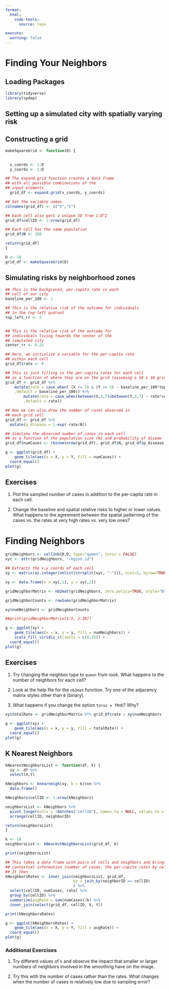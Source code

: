 ```yaml
---
format:
  html: 
    code-tools: 
      source: repo

execute:
  warning: false
---
```


# Finding Your Neighbors

## Loading Packages
 
```r
library(tidyverse)
library(spdep)
```

## Setting up a simulated city with spatially varying risk

## Constructing a grid

```r

makeSquareGrid <- function(D) {
  

  x_coords <- 1:D
  y_coords <- 1:D

## The expand.grid function creates a data frame
## with all possible combinations of the 
## input elements
  grid_df <- expand.grid(x_coords, y_coords)

## Set the variable names
colnames(grid_df) <- c("X","Y")

## Each cell also gets a unique ID from 1:D^2
grid_df$cellID <- 1:nrow(grid_df)

## Each cell has the same population
grid_df$N <- 100

return(grid_df)
}

D <- 10
grid_df <- makeSquareGrid(D)

```

## Simulating risks by neighborhood zones


```r

## This is the background, per-capita rate in each 
## cell of our city
baseline_per_100 <- 1

## This is the relative risk of the outcome for individuals
## in the top-left qudrant
top_left_rr <- 5


## This is the relative risk of the outcome for 
## individuals living towards the center of the
## simulated city
center_rr <- 0.25

## Here, we initialize a variable for the per-capita rate
## within each cell
grid_df$rate <- 0

## This is just filling in the per-capita rates for each cell
## as a function of where they are on the grid (assuming a 10 x 10 grid)
grid_df <- grid_df %>%
    mutate(rate = case_when( (X <= 5) & (Y >= 5) ~ baseline_per_100*top_left_rr,
    .default = baseline_per_100)) %>%
        mutate(rate = case_when(between(X,3,7)&between(Y,3,7) ~ rate*center_rr,
        .default = rate))

## Now we can also draw the number of cases observed in 
## each grid cell
grid_df <- grid_df %>%
  mutate(p_disease = 1-exp(-rate/N))

## Simulate the observed number of cases in each cell
## as a function of the population size (N) and probability of diseaw
grid_df$numCases <- rbinom(nrow(grid_df), grid_df$N, grid_df$p_disease)


```

```r
g <- ggplot(grid_df) + 
    geom_tile(aes(x = X, y = Y, fill = numCases)) + 
  coord_equal()
plot(g)
```

## Exercises

1. Plot the sampled number of cases in addition to the per-capita rate in each cell.  

2. Change the baseline and spatial relative risks to higher or lower values. What happens to the agreement between the spatial patterning of the cases vs. the rates at very high rates vs. very low ones?

# Finding Neighbors

```r
gridNeighbors <- cell2nb(D,D, type="queen", torus = FALSE)
xyc <- attr(gridNeighbors, "region.id")

## Extracts the x,y coords of each cell
xy <- matrix(as.integer(unlist(strsplit(xyc, ":"))), ncol=2, byrow=TRUE) 

xy <- data.frame(x = xy[,1], y = xy[,2])

gridNeighborMatrix <- nb2mat(gridNeighbors, zero.policy=TRUE, style="B")

gridNeighborCounts <- rowSums(gridNeighborMatrix)

xy$numNeighbors <- gridNeighborCounts

##print(gridNeighborMatrix[1:5, 1:10])
```

```r

g <- ggplot(xy) + 
    geom_tile(aes(x = x, y = y, fill = numNeighbors)) + 
    scale_fill_viridis_c(limits = c(0,15)) + 
  coord_equal()
plot(g)

```

## Exercises

1. Try changing the neighbor type to `queen` from rook. What happens to the number of neighbors for each cell?

2. Look at the help file for the `nb2mat` function. Try one of the adjacency matrix styles other than `B` (binary). 
3. What happens if you change the option `torus = TRUE`? Why?

```r
xy$totalRate <- gridNeighborMatrix %*% grid_df$rate / xy$numNeighbors
```

```r
g <- ggplot(xy) + 
    geom_tile(aes(x = x, y = y, fill = totalRate)) + 
  coord_equal()
plot(g)
```

## K Nearest Neighbors

```r
kNearestNeighborsList <- function(df, k) {
  xy <- df %>% 
  select(X,Y)

kNeighbors <- knearneigh(xy, k = k)$nn %>%
  data.frame()

kNeighbors$cellID <- 1:nrow(kNeighbors)

neighborsList <- kNeighbors %>% 
  pivot_longer(cols = !matches("cellID"), names_to = NULL, values_to = "neighborID") %>%
  arrange(cellID, neighborID)

return(neighborsList)
}

k <- 10
neighborsList <- kNearestNeighborsList(grid_df, k)

print(neighborsList)
```

```r
## This takes a data frame with pairs of cells and neighbors and brings in 
## contextual information (number of cases, the per-capita rate) by cell.
## It then 
kNeighborsRates <- inner_join(neighborsList, grid_df,
                              by = join_by(neighborID == cellID)
                              ) %>% 
  select(cellID, numCases, rate) %>%
  group_by(cellID) %>%
  summarize(avgRate = sum(numCases)/k) %>%
  inner_join(select(grid_df, cellID, X, Y))

print(kNeighborsRates)
```

```r
g <- ggplot(kNeighborsRates) + 
    geom_tile(aes(x = X, y = Y, fill = avgRate)) + 
  coord_equal()
plot(g)
```

### Additional Exercises

1. Try different values of `k` and observe the impact that smaller or larger numbers of neighbors involved in the smoothing have on the image.

2. Try this with the number of cases rather than the rates. What changes when the number of cases is relatively low due to sampling error?
